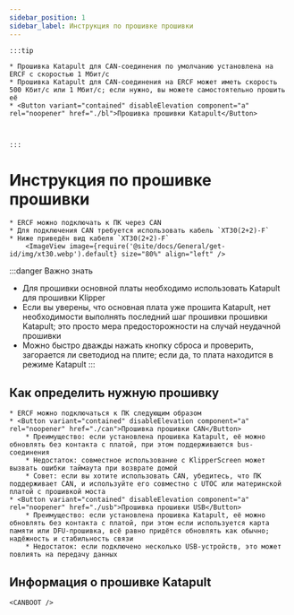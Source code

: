 ```yaml
---
sidebar_position: 1
sidebar_label: Инструкция по прошивке прошивки
---
```







    :::tip

    * Прошивка Katapult для CAN-соединения по умолчанию установлена на ERCF с скоростью 1 Мбит/с
    * Прошивка Katapult для CAN-соединения на ERCF может иметь скорость 500 Кбит/с или 1 Мбит/с; если нужно, вы можете самостоятельно прошить её
    * <Button variant="contained" disableElevation component="a" rel="noopener" href="./bl">Прошивка прошивки Katapult</Button>



    :::

# Инструкция по прошивке прошивки

    * ERCF можно подключать к ПК через CAN
    * Для подключения CAN требуется использовать кабель `XT30(2+2)-F`
    * Ниже приведён вид кабеля `XT30(2+2)-F`
        <ImageView image={require('@site/docs/General/get-id/img/xt30.webp').default} size="80%" align="left" />

:::danger Важно знать
* Для прошивки основной платы необходимо использовать Katapult для прошивки Klipper
* Если вы уверены, что основная плата уже прошита Katapult, нет необходимости выполнять последний шаг прошивки прошивки Katapult; это просто мера предосторожности на случай неудачной прошивки
* Можно быстро дважды нажать кнопку сброса и проверить, загорается ли светодиод на плите; если да, то плата находится в режиме Katapult
:::

## Как определить нужную прошивку

    * ERCF можно подключаться к ПК следующим образом
    * <Button variant="contained" disableElevation component="a" rel="noopener" href="./can">Прошивка прошивки CAN</Button>
        * Преимущество: если установлена прошивка Katapult, её можно обновлять без контакта с платой, при этом поддерживаются bus-соединения
        * Недостаток: совместное использование с KlipperScreen может вызвать ошибки таймаута при возврате домой
        * Совет: если вы хотите использовать CAN, убедитесь, что ПК поддерживает CAN, и используйте его совместно с UTOC или материнской платой с прошивкой моста
    * <Button variant="contained" disableElevation component="a" rel="noopener" href="./usb">Прошивка прошивки USB</Button>
        * Преимущество: если установлена прошивка Katapult, её можно обновлять без контакта с платой, при этом если используется карта памяти или DFU-прошивка, всё равно придётся обновлять как обычно; надёжность и стабильность связи
        * Недостаток: если подключено несколько USB-устройств, это может повлиять на передачу данных

## Информация о прошивке Katapult

    <CANBOOT />
